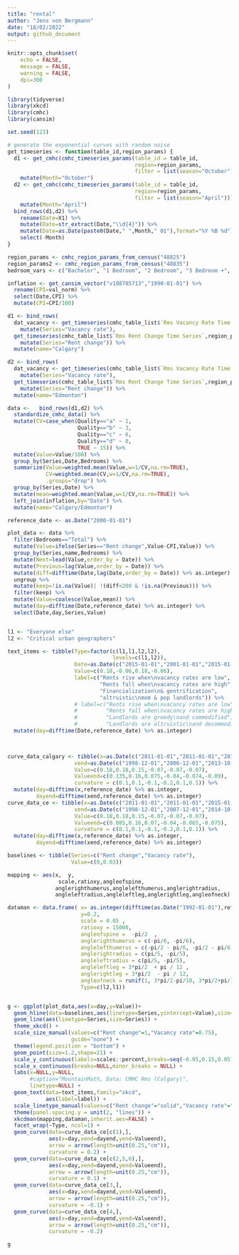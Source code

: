 ```yaml
---
title: "rental"
author: "Jens von Bergmann"
date: "18/02/2022"
output: github_document
---
```


```r
knitr::opts_chunk$set(
	echo = FALSE,
	message = FALSE,
	warning = FALSE,
	dpi=300
)
```

```r
library(tidyverse)
library(xkcd)
library(cmhc)
library(cansim)

set.seed(123)

# generate the exponential curves with random noise
get_timeseries <- function(table_id,region_params) {
  d1 <- get_cmhc(cmhc_timeseries_params(table_id = table_id,
                                        region=region_params,
                                        filter = list(season="October"))) %>%
    mutate(Month="October")
  d2 <- get_cmhc(cmhc_timeseries_params(table_id = table_id,
                                        region=region_params,
                                        filter = list(season="April"))) %>%
    mutate(Month="April")
  bind_rows(d1,d2) %>% 
    rename(Date=X1) %>%
    mutate(Date=str_extract(Date,"\\d{4}")) %>%
    mutate(Date=as.Date(paste0(Date," ",Month," 01"),format="%Y %B %d")) %>%
    select(-Month)
}

region_params <- cmhc_region_params_from_census("48825")
region_params2 <- cmhc_region_params_from_census("48835")
bedroom_vars <- c("Bachelor", "1 Bedroom", "2 Bedroom", "3 Bedroom +", "Total")

inflation <- get_cansim_vector("v108785713","1990-01-01") %>%
  rename(CPI=val_norm) %>%
  select(Date,CPI) %>%
  mutate(CPI=CPI/100)

d1 <- bind_rows(
  dat_vacancy <- get_timeseries(cmhc_table_list$`Rms Vacancy Rate Time Series`,region_params) %>%
    mutate(Series="Vacancy rate"),
  get_timeseries(cmhc_table_list$`Rms Rent Change Time Series`,region_params) %>%
    mutate(Series="Rent change")) %>%
  mutate(name="Calgary")

d2 <- bind_rows(
  dat_vacancy <- get_timeseries(cmhc_table_list$`Rms Vacancy Rate Time Series`,region_params2) %>%
    mutate(Series="Vacancy rate"),
  get_timeseries(cmhc_table_list$`Rms Rent Change Time Series`,region_params2) %>%
    mutate(Series="Rent change")) %>%
  mutate(name="Edmonton")

data <-   bind_rows(d1,d2) %>%
  standardize_cmhc_data() %>%
  mutate(CV=case_when(Quality=="a" ~ 1,
                      Quality=="b" ~ 3,
                      Quality=="c" ~ 6,
                      Quality=="d" ~ 8,
                      TRUE ~ 15)) %>%
  mutate(Value=Value/100) %>%
  group_by(Series,Date,Bedrooms) %>%
  summarize(Value=weighted.mean(Value,w=1/CV,na.rm=TRUE),
            CV=weighted.mean(CV,w=1/CV,na.rm=TRUE),
            .groups="drop") %>%
  group_by(Series,Date) %>%
  mutate(mean=weighted.mean(Value,w=1/CV,na.rm=TRUE)) %>%
  left_join(inflation,by="Date") %>%
  mutate(name="Calgary/Edmonton")

reference_date <- as.Date("2000-01-01")

plot_data <- data %>% 
  filter(Bedrooms=="Total") %>%
  mutate(Value=ifelse(Series=="Rent change",Value-CPI,Value)) %>%
  group_by(Series,name,Bedrooms) %>%
  mutate(Next=lead(Value,order_by = Date)) %>%
  mutate(Previous=lag(Value,order_by = Date)) %>%
  mutate(diff=difftime(Date,lag(Date,order_by = Date)) %>% as.integer) %>%
  ungroup %>%
  mutate(keep=!is.na(Value)| !(diff<200 & !is.na(Previous))) %>%
  filter(keep) %>%
  mutate(Value=coalesce(Value,mean)) %>%
  mutate(day=difftime(Date,reference_date) %>% as.integer) %>%
  select(Date,day,Series,Value) 


l1 <- "Everyone else"
l2 <- "Critical urban geographers"

text_items <- tibble(Type=factor(c(l1,l1,l2,l2),
                                 levels=c(l1,l2)),
                     Date=as.Date(c("2015-01-01","2001-01-01","2015-01-01","2001-01-01")),
                     Value=c(0.18,-0.06,0.18,-0.06),
                     label=c("Rents rise when\nvacancy rates are low",
                             "Rents fall when\nvacancy rates are high",
                             "Financialization\n& gentrification",
                             "altruistic\nmom & pop landlords")) %>%
                     # label=c("Rents rise when\nvacancy rates are low",
                     #         "Rents fall when\nvacancy rates are high",
                     #         "Landlords are greedy\nand commodified",
                     #         "Landlords are altruistic\nand decommodified")) %>%
  mutate(day=difftime(Date,reference_date) %>% as.integer)


             
curve_data_calgary <- tibble(x=as.Date(c("2011-01-01","2011-01-01","2015-01-01","1996-10-01","2005-05-01","2005-05-01")),
                     xend=as.Date(c("1998-12-01","2006-12-01","2013-10-01","1993-10-01","2010-02-01","2016-08-01")),
                     Value=c(0.18,0.18,0.15,-0.07,-0.07,-0.07),
                     Valueend=c(0.135,0.16,0.075,-0.04,-0.074,-0.09),
                     curvature = c(0.1,0.1,-0.1,-0.2,0.1,0.1)) %>%
  mutate(day=difftime(x,reference_date) %>% as.integer,
         dayend=difftime(xend,reference_date) %>% as.integer)
curve_data_ce <- tibble(x=as.Date(c("2011-01-01","2011-01-01","2015-01-01","1996-06-01","2005-09-01","2005-09-01")),
                     xend=as.Date(c("1998-12-01","2007-12-01","2014-10-01","1994-10-01","2010-01-01","2016-07-01")),
                     Value=c(0.18,0.18,0.15,-0.07,-0.07,-0.07),
                     Valueend=c(0.085,0.16,0.07,-0.04,-0.065,-0.075),
                     curvature = c(0.1,0.1,-0.1,-0.2,0.1,0.1)) %>%
  mutate(day=difftime(x,reference_date) %>% as.integer,
         dayend=difftime(xend,reference_date) %>% as.integer)

baselines <- tibble(Series=c("Rent change","Vacancy rate"),
                    Value=c(0,0.03))

mapping <- aes(x,  y,
                scale,ratioxy,angleofspine,
               anglerighthumerus,anglelefthumerus,anglerightradius,
               angleleftradius,angleleftleg,anglerightleg,angleofneck)

dataman <- data.frame( x= as.integer(difftime(as.Date("1992-01-01"),reference_date)), 
                       y=0.2,
                       scale = 0.05 ,
                       ratioxy = 15000,
                       angleofspine =  -pi/2  ,
                       anglerighthumerus = c(-pi/6, -pi/6),
                       anglelefthumerus = c(-pi/2 - pi/6, -pi/2 - pi/6),
                       anglerightradius = c(pi/5, -pi/5),
                       angleleftradius = c(pi/5, -pi/5),
                       angleleftleg = 3*pi/2  + pi / 12 ,
                       anglerightleg = 3*pi/2  - pi / 12,
                       angleofneck = runif(1, 3*pi/2-pi/10, 3*pi/2+pi/10),
                       Type=c(l2,l1))


g <- ggplot(plot_data,aes(x=day,y=Value))+
  geom_hline(data=baselines,aes(linetype=Series,yintercept=Value),size=0.5) +
  geom_line(aes(linetype=Series,size=Series)) +
  theme_xkcd() +
  scale_size_manual(values=c("Rent change"=1,"Vacancy rate"=0.75),
                    guide="none") +
  theme(legend.position = "bottom") +
  geom_point(size=1.2,shape=21) +
  scale_y_continuous(labels=scales::percent,breaks=seq(-0.05,0.15,0.05)) +
  scale_x_continuous(breaks=NULL,minor_breaks = NULL) +
  labs(x=NULL,y=NULL,
       #caption="MountainMath, Data: CMHC Rms (Calgary)",
       linetype=NULL) +
  geom_text(data=text_items,family="xkcd",
            aes(label=label)) +
  scale_linetype_manual(values=c("Rent change"="solid","Vacancy rate"="dashed")) +
  theme(panel.spacing.y = unit(2, "lines")) +
  xkcdman(mapping,dataman,inherit.aes=FALSE) +
  facet_wrap(~Type, ncol=1) +
  geom_curve(data=curve_data_ce[c(1),],
             aes(x=day,xend=dayend,yend=Valueend),
             arrow = arrow(length=unit(0.25,"cm")),
             curvature = 0.2) +
  geom_curve(data=curve_data_ce[c(2,5,6),],
             aes(x=day,xend=dayend,yend=Valueend),
             arrow = arrow(length=unit(0.25,"cm")),
             curvature = 0.1) +
  geom_curve(data=curve_data_ce[3,],
             aes(x=day,xend=dayend,yend=Valueend),
             arrow = arrow(length=unit(0.25,"cm")),
             curvature = -0.1) +
  geom_curve(data=curve_data_ce[4,],
             aes(x=day,xend=dayend,yend=Valueend),
             arrow = arrow(length=unit(0.25,"cm")),
             curvature = -0.2) 

g
```




